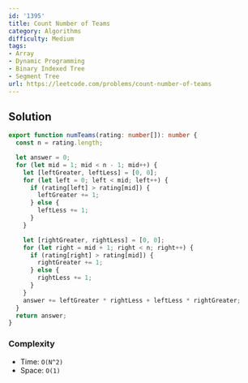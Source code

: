 ```yaml
---
id: '1395'
title: Count Number of Teams
category: Algorithms
difficulty: Medium
tags:
- Array
- Dynamic Programming
- Binary Indexed Tree
- Segment Tree
url: https://leetcode.com/problems/count-number-of-teams
---
```


## Solution

```typescript filename="solution.ts" copy
export function numTeams(rating: number[]): number {
  const n = rating.length;

  let answer = 0;
  for (let mid = 1; mid < n - 1; mid++) {
    let [leftGreater, leftLess] = [0, 0];
    for (let left = 0; left < mid; left++) {
      if (rating[left] > rating[mid]) {
        leftGreater += 1;
      } else {
        leftLess += 1;
      }
    }

    let [rightGreater, rightLess] = [0, 0];
    for (let right = mid + 1; right < n; right++) {
      if (rating[right] > rating[mid]) {
        rightGreater += 1;
      } else {
        rightLess += 1;
      }
    }
    answer += leftGreater * rightLess + leftLess * rightGreater;
  }
  return answer;
}
```

### Complexity

- Time: `O(N^2)`
- Space: `O(1)`

